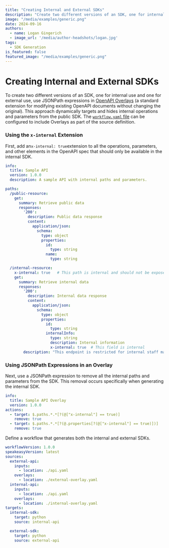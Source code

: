 ```yaml
---
title: "Creating Internal and External SDKs"
description: "Create two different versions of an SDK, one for internal use and one for external use, using JSONPath expressions in OpenAPI Overlays."
image: "/media/examples/generic.png"
date: 2024-09-16
authors:
  - name: Logan Gingerich
  - image_url: '/media/author-headshots/logan.jpg'
tags:
  - SDK Generation
is_featured: false
featured_image: "/media/examples/generic.png"
---
```


# Creating Internal and External SDKs

To create two different versions of an SDK, one for internal use and one for external use, use JSONPath expressions in [OpenAPI Overlays](/openapi/overlays) (a standard extension for modifying existing OpenAPI documents without changing the original). This approach dynamically targets and hides internal operations and parameters from the public SDK. The [`workflow.yaml` file](/docs/workflow-file-reference) can be configured to include Overlays as part of the source definition.

### Using the `x-internal` Extension

First, add an`x-internal: true`extension to all the operations, parameters, and other elements in the OpenAPI spec that should only be available in the internal SDK.

```yaml api.yaml
info:
  title: Sample API
  version: 1.0.0
  description: A sample API with internal paths and parameters.

paths:
  /public-resource:
    get:
      summary: Retrieve public data
      responses:
        '200':
          description: Public data response
          content:
            application/json:
              schema:
                type: object
                properties:
                  id:
                    type: string
                  name:
                    type: string

  /internal-resource:
    x-internal: true   # This path is internal and should not be exposed externally
    get:
      summary: Retrieve internal data
      responses:
        '200':
          description: Internal data response
          content:
            application/json:
              schema:
                type: object
                properties:
                  id:
                    type: string
                  internalInfo:
                    type: string
                    description: Internal information
                    x-internal: true  # This field is internal
        description: "This endpoint is restricted for internal staff management and not visible in public SDKs."
```

### Using JSONPath Expressions in an Overlay

Next, use a JSONPath expression to remove all the internal paths and parameters from the SDK. This removal occurs specifically when generating the internal SDK.

```yaml internal-overlay.yaml
info:
  title: Sample API Overlay
  version: 1.0.0
actions:
  - target: $.paths.*.*[?(@["x-internal"] == true)]
    remove: true
  - target: $.paths.*.*[?(@.properties[?(@["x-internal"] == true)])]
    remove: true
```

Define a workflow that generates both the internal and external SDKs.

```yaml workflow.yaml
workflowVersion: 1.0.0
speakeasyVersion: latest
sources:
  external-api:
    inputs:
      - location: ./api.yaml
    overlays:
      - location: ./external-overlay.yaml
  internal-api:
    inputs:
      - location: ./api.yaml
    overlays:
      - location: ./internal-overlay.yaml
targets:
  internal-sdk:
    target: python
    source: internal-api

  external-sdk:
    target: python
    source: external-api
```      